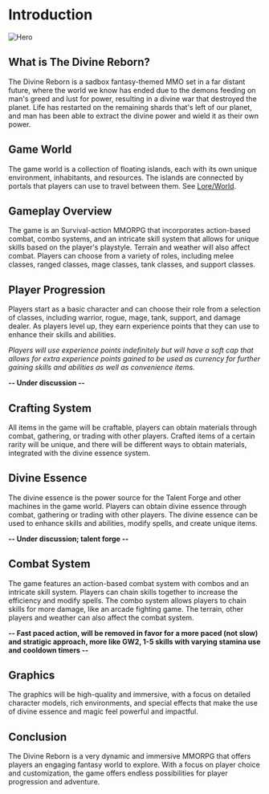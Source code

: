 # Introduction

![Hero](./../public/images/intro_artwork.png)

## What is The Divine Reborn?

The Divine Reborn is a sadbox fantasy-themed MMO set in a far distant future, where the world we know has ended due to the demons feeding on man's greed and lust for power, resulting in a divine war that destroyed the planet. Life has restarted on the remaining shards that's left of our planet, and man has been able to extract the divine power and wield it as their own power.

## Game World

The game world is a collection of floating islands, each with its own unique environment, inhabitants, and resources. The islands are connected by portals that players can use to travel between them. See [Lore/World](/lore/world).

## Gameplay Overview

The game is an Survival-action MMORPG that incorporates action-based combat, combo systems, and an intricate skill system that allows for unique skills based on the player's playstyle. Terrain and weather will also affect combat. Players can choose from a variety of roles, including melee classes, ranged classes, mage classes, tank classes, and support classes. 

## Player Progression

Players start as a basic character and can choose their role from a selection of classes, including warrior, rogue, mage, tank, support, and damage dealer. As players level up, they earn experience points that they can use to enhance their skills and abilities. 

*Players will use experience points indefinitely but will have a soft cap that allows for extra experience points gained to be used as currency for further gaining skills and abilities as well as convenience items.*  

**-- Under discussion --**

## Crafting System

All items in the game will be craftable, players can obtain materials through combat, gathering, or trading with other players. Crafted items of a certain rarity will be unique, and there will be different ways to obtain materials, integrated with the divine essence system. 

## Divine Essence

The divine essence is the power source for the Talent Forge and other machines in the game world. Players can obtain divine essence through combat, gathering or trading with other players. The divine essence can be used to enhance skills and abilities, modify spells, and create unique items. 

**-- Under discussion; talent forge --**

## Combat System

The game features an action-based combat system with combos and an intricate skill system. Players can chain skills together to increase the efficiency and modify spells. The combo system allows players to chain skills for more damage, like an arcade fighting game. The terrain, other players and weather can also affect the combat system. 

**-- Fast paced action, will be removed in favor for a more paced (not slow) and stratigic approach, more like GW2, 1-5 skills with varying stamina use and cooldown timers --**

## Graphics

The graphics will be high-quality and immersive, with a focus on detailed character models, rich environments, and special effects that make the use of divine essence and magic feel powerful and impactful. 

## Conclusion

The Divine Reborn is a very dynamic and immersive MMORPG that offers players an engaging fantasy world to explore. With a focus on player choice and customization, the game offers endless possibilities for player progression and adventure. 


<Disclaimer />